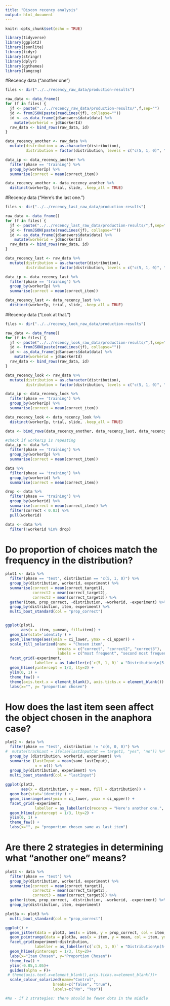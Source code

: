 ```yaml
---
title: "Discon recency analysis"
output: html_document
---
```


```r
knitr::opts_chunk$set(echo = TRUE)

library(tidyverse)
library(ggplot2)
library(jsonlite)
library(tidyr)
library(stringr)
library(dplyr)
library(ggthemes)
library(langcog)
```

#Recency data ("another one")
```r
files <- dir("../../recency_raw_data/production-results")

raw_data <- data_frame()
for (f in files) {
  jf <- paste("../../recency_raw_data/production-results/",f,sep="")
  jd <- fromJSON(paste(readLines(jf), collapse=""))
  id <- as_data_frame(jd$answers$data$data) %>%
    mutate(workerid = jd$WorkerId)
  raw_data <- bind_rows(raw_data, id)
}

data_recency_another <- raw_data %>%
  mutate(distribution = as.character(distribution),
         distribution = factor(distribution, levels = c("c(5, 1, 0)", "c(2, 2, 2)")))

data_ip <- data_recency_another %>%
  filter(phase == 'training') %>%
  group_by(workerIp) %>%
  summarise(correct = mean(correct_item))

data_recency_another <- data_recency_another %>% 
  distinct(workerIp, trial, slide, .keep_all = TRUE)
```

#Recency data ("Here's the last one.")
```r
files <- dir("../../recency_last_raw_data/production-results")

raw_data <- data_frame()
for (f in files) {
  jf <- paste("../../recency_last_raw_data/production-results/",f,sep="")
  jd <- fromJSON(paste(readLines(jf), collapse=""))
  id <- as_data_frame(jd$answers$data$data) %>%
    mutate(workerid = jd$WorkerId)
  raw_data <- bind_rows(raw_data, id)
}

data_recency_last <- raw_data %>%
  mutate(distribution = as.character(distribution),
         distribution = factor(distribution, levels = c("c(5, 1, 0)", "c(2, 2, 2)")))

data_ip <- data_recency_last %>%
  filter(phase == 'training') %>%
  group_by(workerIp) %>%
  summarise(correct = mean(correct_item))

data_recency_last <- data_recency_last %>% 
  distinct(workerIp, trial, slide, .keep_all = TRUE)
```

#Recency data ("Look at that.")
```r
files <- dir("../../recency_look_raw_data/production-results")

raw_data <- data_frame()
for (f in files) {
  jf <- paste("../../recency_look_raw_data/production-results/",f,sep="")
  jd <- fromJSON(paste(readLines(jf), collapse=""))
  id <- as_data_frame(jd$answers$data$data) %>%
    mutate(workerid = jd$WorkerId)
  raw_data <- bind_rows(raw_data, id)
}

data_recency_look <- raw_data %>%
  mutate(distribution = as.character(distribution),
         distribution = factor(distribution, levels = c("c(5, 1, 0)", "c(2, 2, 2)")))

data_ip <- data_recency_look %>%
  filter(phase == 'training') %>%
  group_by(workerIp) %>%
  summarise(correct = mean(correct_item))

data_recency_look <- data_recency_look %>% 
  distinct(workerIp, trial, slide, .keep_all = TRUE)
```

```r
data <- bind_rows(data_recency_another, data_recency_last, data_recency_look)

#check if workerIp is repeating
data_ip <- data %>%
  filter(phase == 'training') %>%
  group_by(workerIp) %>%
  summarise(correct = mean(correct_item))
```

```r
data %>%
  filter(phase == 'training') %>%
  group_by(workerid) %>%
  summarise(correct = mean(correct_item))

drop <- data %>%
  filter(phase == 'training') %>%
  group_by(workerid) %>%
  summarise(correct = mean(correct_item)) %>%
  filter(correct < 0.83) %>%
  pull(workerid)

data <- data %>%
  filter(!workerid %in% drop)
```

# Do proportion of choices match the frequency in the distribution?
```r
plot1 <- data %>%
  filter(phase == 'test', distribution == "c(5, 1, 0)") %>%
  group_by(distribution, workerid, experiment) %>%
  summarise(correct = mean(correct_target1),
            correct2 = mean(correct_target2),
            correct3 = mean(correct_target3)) %>%
  gather(item, prop_correct, -distribution, -workerid, -experiment) %>%
  group_by(distribution, item, experiment) %>%
  multi_boot_standard(col = "prop_correct")


ggplot(plot1,
       aes(x = item, y=mean, fill=item)) +
  geom_bar(stat='identity') +
  geom_linerange(aes(ymin = ci_lower, ymax = ci_upper)) +
  scale_fill_solarized(name = "Chosen item",
                       breaks = c("correct", "correct2", "correct3"),
                       labels = c("most frequent", "second most frequent", "least frequent"))+
  facet_grid(~experiment, 
             labeller = as_labeller(c(`c(5, 1, 0)` = "Distribution\n(5-1-0)", `c(2, 2, 2)` = "Distribution\n(2-2-2)", recency = "Here's another one.", recency_last = "Here's the last one.", recency_look = "Look at that."))) +
  geom_hline(yintercept = 1/3, lty=2) +
  ylim(0, 1) +
  theme_few() +
  theme(axis.text.x = element_blank(), axis.ticks.x = element_blank()) +
  labs(x="", y= "proportion chosen")
```

# How does the last item seen affect the object chosen in the anaphora case? 
```r
plot2 <- data %>%
  filter(phase == "test", distribution != "c(6, 0, 0)") %>%
#  mutate(trackLast = ifelse(lastInputCat == target1, "yes", "no")) %>%
  group_by (distribution, workerid, experiment) %>%
  summarise (lastInput = mean(same_lastInput),
             n = n()) %>%
  group_by(distribution, experiment) %>%
  multi_boot_standard(col = "lastInput")
  
ggplot(plot2,
       aes(x = distribution, y = mean, fill = distribution)) +
  geom_bar(stat='identity') +
  geom_linerange(aes(ymin = ci_lower, ymax = ci_upper)) +
  facet_grid(~experiment, 
             labeller = as_labeller(c(recency = "Here's another one.", recency_last = "Here's the last one.", recency_look = "Look at that.")))+ 
  geom_hline(yintercept = 1/3, lty=2) +
  ylim(0, 1) +
  theme_few() +
  labs(x="", y= "proportion chosen same as last item")
```

# Are there 2 strategies in determining what "another one" means?
```r
plot3 <- data %>%
  filter(phase == 'test') %>%
  group_by(distribution, workerid, experiment) %>%
  summarise(correct = mean(correct_target1),
            correct2 = mean(correct_target2),
            correct3 = mean(correct_target3)) %>%
  gather(item, prop_correct, -distribution, -workerid, -experiment) %>%
  group_by(distribution, item, experiment) 

plot3a <- plot3 %>%
  multi_boot_standard(col = "prop_correct")

ggplot() +
  geom_jitter(data = plot3, aes(x = item, y = prop_correct, col = item, alpha = .2), width = .3,height = .025)+
  geom_pointrange(data = plot3a, aes(x = item, y = mean, col = item, ymin = ci_lower, ymax = ci_upper),size = .8)+
  facet_grid(experiment~distribution, 
             labeller = as_labeller(c(`c(5, 1, 0)` = "Distribution\n(5-1-0)", `c(2, 2, 2)` = "Distribution\n(2-2-2)", recency = "Here's another one.", recency_last = "Here's the last one.", recency_look = "Look at that.")))+
  geom_hline(yintercept = 1/3, lty=2)+
  labs(x="Item Chosen", y="Proportion Chosen")+
  theme_few() +
  ylim(-0.05,1.05)+
  guides(alpha = F)+ 
 # theme(axis.text.x=element_blank(),axis.ticks.x=element_blank())+
  scale_colour_solarized(name="Control",
                     breaks=c("false", "true"),
                     labels=c("No", "Yes"))

#No - if 2 strategies: there should be fewer dots in the middle
```